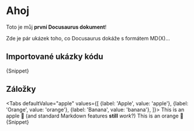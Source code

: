 
# Ahoj

Toto je můj **první Docusaurus dokument**!

Zde je pár ukázek toho, co Docusaurus dokáže s formátem MD(X)...

## Importované ukázky kódu

<CodeBlock className="language-jsx" title="app.js">{Snippet}</CodeBlock>

## Záložky

<Tabs
  defaultValue="apple"
  values={[
    {label: 'Apple', value: 'apple'},
    {label: 'Orange', value: 'orange'},
    {label: 'Banana', value: 'banana'},
  ]}>
  <TabItem value="apple">
    This is an apple 🍎 (and standard Markdown features **still** _work_?)
  </TabItem>
  <TabItem value="orange">This is an orange 🍊</TabItem>
  <TabItem value="banana">
    <CodeBlock className="language-jsx" title="app.js">{Snippet}</CodeBlock>
  </TabItem>
</Tabs>
